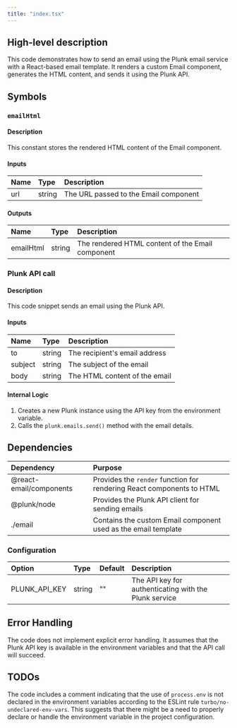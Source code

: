 ```yaml
---
title: "index.tsx"
---
```


## High-level description
This code demonstrates how to send an email using the Plunk email service with a React-based email template. It renders a custom Email component, generates the HTML content, and sends it using the Plunk API.

## Symbols

### `emailHtml`
#### Description
This constant stores the rendered HTML content of the Email component.

#### Inputs
| Name | Type | Description |
|:-----|:-----|:------------|
| url | string | The URL passed to the Email component |

#### Outputs
| Name | Type | Description |
|:-----|:-----|:------------|
| emailHtml | string | The rendered HTML content of the Email component |

### Plunk API call
#### Description
This code snippet sends an email using the Plunk API.

#### Inputs
| Name | Type | Description |
|:-----|:-----|:------------|
| to | string | The recipient's email address |
| subject | string | The subject of the email |
| body | string | The HTML content of the email |

#### Internal Logic
1. Creates a new Plunk instance using the API key from the environment variable.
2. Calls the `plunk.emails.send()` method with the email details.

## Dependencies
| Dependency | Purpose |
|:-----------|:--------|
| @react-email/components | Provides the `render` function for rendering React components to HTML |
| @plunk/node | Provides the Plunk API client for sending emails |
| ./email | Contains the custom Email component used as the email template |

### Configuration
| Option | Type | Default | Description |
|:-------|:-----|:--------|:------------|
| PLUNK_API_KEY | string | "" | The API key for authenticating with the Plunk service |

## Error Handling
The code does not implement explicit error handling. It assumes that the Plunk API key is available in the environment variables and that the API call will succeed.

## TODOs
The code includes a comment indicating that the use of `process.env` is not declared in the environment variables according to the ESLint rule `turbo/no-undeclared-env-vars`. This suggests that there might be a need to properly declare or handle the environment variable in the project configuration.